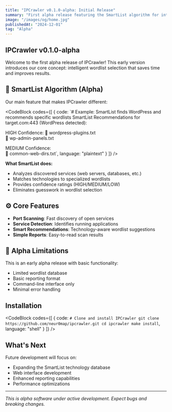 ---
title: "IPCrawler v0.1.0-alpha: Initial Release"
summary: "First alpha release featuring the SmartList algorithm for intelligent wordlist recommendations."
image: "/images/og/home.jpg"
publishedAt: "2024-12-01"
tag: "Alpha"
---

## IPCrawler v0.1.0-alpha

Welcome to the first alpha release of IPCrawler! This early version introduces our core concept: intelligent wordlist selection that saves time and improves results.

## 🧠 SmartList Algorithm (Alpha)

Our main feature that makes IPCrawler different:

<CodeBlock codes={[
  {
    code: `# Example: SmartList finds WordPress and recommends specific wordlists
SmartList Recommendations for target.com:443 (WordPress detected):

HIGH Confidence:
  📁 wordpress-plugins.txt  
  📁 wp-admin-panels.txt
  
MEDIUM Confidence:  
  📁 common-web-dirs.txt`,
    language: "plaintext"
  }
]} />

**What SmartList does:**
- Analyzes discovered services (web servers, databases, etc.)
- Matches technologies to specialized wordlists  
- Provides confidence ratings (HIGH/MEDIUM/LOW)
- Eliminates guesswork in wordlist selection

## ⚙️ Core Features

- **Port Scanning**: Fast discovery of open services
- **Service Detection**: Identifies running applications  
- **Smart Recommendations**: Technology-aware wordlist suggestions
- **Simple Reports**: Easy-to-read scan results

## 🚧 Alpha Limitations

This is an early alpha release with basic functionality:
- Limited wordlist database
- Basic reporting format
- Command-line interface only
- Minimal error handling

## Installation

<CodeBlock codes={[
  {
    code: `# Clone and install IPCrawler
git clone https://github.com/neur0map/ipcrawler.git
cd ipcrawler
make install`,
    language: "shell"
  }
]} />

## What's Next

Future development will focus on:
- Expanding the SmartList technology database
- Web interface development
- Enhanced reporting capabilities
- Performance optimizations

---

*This is alpha software under active development. Expect bugs and breaking changes.*
